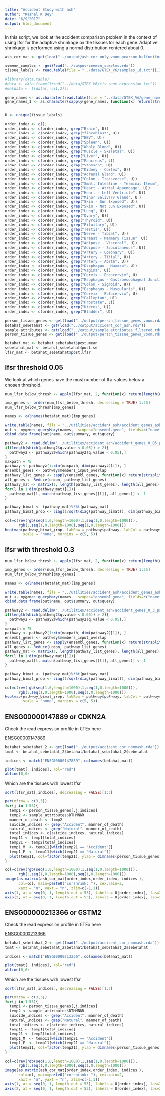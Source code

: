 ```yaml
---
title: "Accident Study with ash"
author: "Kushal K Dey"
date: "6/9/2017"
output: html_document
---
```

In this script, we look at the accident comparison problem in the context of using lfsr for the adaptive shrinkage on the tissues for each gene. Adaptive shrinkage is performed using a normal distribution centered about 0. 

```r
ash_cor_mat <- get(load("../output/ash_cor_only_voom_pearson_halfuniform_gtex_tissues.rda"))
```

```r
common_samples <- get(load("../output/common_samples.rda"))
tissue_labels <- read.table(file = "../data/GTEX_V6/samples_id.txt")[,3]

#library(data.table)
#data <- data.frame(fread("../data/GTEX_V6/cis_gene_expression.txt"))
#matdata <- t(data[,-c(1,2)])

gene_names <- as.character(read.table(file = "../data/GTEX_V6/gene_names_GTEX_V6.txt")[,1])
gene_names_1 <- as.character(sapply(gene_names, function(x) return(strsplit(x, "[.]")[[1]][1])))


U <- unique(tissue_labels)
```

```r
order_index <- c();
order_index <- c(order_index, grep("Brain", U))
order_index <- c(order_index, grep("fibroblast", U))
order_index <- c(order_index, grep("EBV", U))
order_index <- c(order_index, grep("Spleen", U))
order_index <- c(order_index, grep("Whole Blood", U))
order_index <- c(order_index, grep("Muscle - Skeletal", U))
order_index <- c(order_index, grep("Liver", U))
order_index <- c(order_index, grep("Pancreas", U))
order_index <- c(order_index, grep("Stomach", U))
order_index <- c(order_index, grep("Kidney - Cortex", U))
order_index <- c(order_index, grep("Adrenal Gland", U))
order_index <- c(order_index, grep("Colon - Transverse", U))
order_index <- c(order_index, grep("Small Intestine - Terminal Ileum", U))
order_index <- c(order_index, grep("Heart - Atrial Appendage", U))
order_index <- c(order_index, grep("Heart - Left Ventricle", U))
order_index <- c(order_index, grep("Minor Salivary Gland", U))
order_index <- c(order_index, grep("Skin - Sun Exposed", U))
order_index <- c(order_index, grep("Skin - Not Sun Exposed", U))
order_index <- c(order_index, grep("Lung", U))
order_index <- c(order_index, grep("Ovary", U))
order_index <- c(order_index, grep("Thyroid", U))
order_index <- c(order_index, grep("Pituitary", U))
order_index <- c(order_index, grep("Testis", U))
order_index <- c(order_index, grep("Nerve - Tibial", U))
order_index <- c(order_index, grep("Breast - Mammary Tissue", U))
order_index <- c(order_index, grep("Adipose - Visceral", U))
order_index <- c(order_index, grep("Adipose - Subcutaneous", U))
order_index <- c(order_index, grep("Artery - Coronary", U))
order_index <- c(order_index, grep("Artery - Tibial", U))
order_index <- c(order_index, grep("Artery - Aorta", U))
order_index <- c(order_index, grep("Esophagus - Mucosa", U))
order_index <- c(order_index, grep("Vagina", U))
order_index <- c(order_index, grep("Cervix - Endocervix", U))
order_index <- c(order_index, grep("Esophagus - Gastroesophageal Junction", U))
order_index <- c(order_index, grep("Colon - Sigmoid", U))
order_index <- c(order_index, grep("Esophagus - Muscularis", U))
order_index <- c(order_index, grep("Cervix - Ectocervix", U))
order_index <- c(order_index, grep("Fallopian", U))
order_index <- c(order_index, grep("Prostate", U))
order_index <- c(order_index, grep("Uterus", U))
order_index <- c(order_index, grep("Bladder", U))
```


```r
person_tissue_genes <- get(load("../output/person_tissue_genes_voom.rda"))
betahat_sebetahat <- get(load("../output/accident_cor_ash.rda"))
sample_attributes <- get(load("../output/sample_attributes_filtered.rda"))
person_tissue_genes <- get(load("../output/person_tissue_genes_voom.rda"))
```

```r
betahat_mat <- betahat_sebetahat$post.mean
sebetahat_mat <- betahat_sebetahat$post.sd
lfsr_mat <- betahat_sebetahat$post.lfsr
```

##  lfsr threshold 0.05

We look at which genes have the most number of lfsr values below a chosen threshold.

```r
num_lfsr_below_thresh <- apply(lfsr_mat, 2, function(x) return(length(which(x < 0.05))))

imp_genes <- order(num_lfsr_below_thresh, decreasing = TRUE)[1:25]
num_lfsr_below_thresh[imp_genes]

names <- colnames(betahat_mat)[imp_genes]
```

```r
write.table(names, file = "../utilities/accident_ash/accident_genes_ash_0_05.txt", quote = FALSE, row.names = FALSE, col.names = FALSE)
out <- mygene::queryMany(names,  scopes="ensembl.gene", fields=c("name", "summary"), species="human");
cbind.data.frame(out$name, out$summary, out$query)
```

```r
pathway2 <- read.delim("../utilities/accident_ash/accident_genes_0_05_pathways.tab")
if(length(which(pathway2$q.value < 0.05)) > 2){
  pathway2 <- pathway2[which(pathway2$q.value < 0.05),]
}
maxpath = 75
pathway <- pathway2[1:min(maxpath, dim(pathway2)[1]), ]
ensembl_genes <- pathway$members_input_overlap
pathway_list_genes <- sapply(ensembl_genes, function(x) return(strsplit(as.character(x), "; ")))
all_genes <- Reduce(union, pathway_list_genes)
pathway_mat <- matrix(0, length(pathway_list_genes), length(all_genes))
for(l in 1:dim(pathway_mat)[1]){
  pathway_mat[l, match(pathway_list_genes[[l]], all_genes)] <- 1
}

pathway_bimat <- (pathway_mat)%*%t(pathway_mat)
pathway_bimat_prop <- diag(1/sqrt(diag(pathway_bimat)), dim(pathway_bimat)[1]) %*% pathway_bimat %*% diag(1/sqrt(diag(pathway_bimat)), dim(pathway_bimat)[1])

col=c(rev(rgb(seq(1,0,length=1000),1,seq(1,0,length=1000))),
      rgb(1,seq(1,0,length=1000),seq(1,0,length=1000)))
heatmap(pathway_bimat_prop, labRow = pathway$pathway, labCol = pathway$pathway, cexRow = 1, cexCol = 1, col = col, zlim = c(-1,1),
        scale = "none", margins = c(5, 5))
```

## lfsr with threshold 0.3

```r
num_lfsr_below_thresh <- apply(lfsr_mat, 2, function(x) return(length(which(x < 0.3))))

imp_genes <- order(num_lfsr_below_thresh, decreasing = TRUE)[1:25]
num_lfsr_below_thresh[imp_genes]

names <- colnames(betahat_mat)[imp_genes]
```

```r
write.table(names, file = "../utilities/accident_ash/accident_genes_ash_0_3.txt", quote = FALSE, row.names = FALSE, col.names = FALSE)
out <- mygene::queryMany(names,  scopes="ensembl.gene", fields=c("name", "summary"), species="human");
cbind.data.frame(out$name, out$summary, out$query)
```

```r
pathway2 <- read.delim("../utilities/accident_ash/accident_genes_0_3_pathways.tab")
if(length(which(pathway2$q.value < 0.05)) > 2){
  pathway2 <- pathway2[which(pathway2$q.value < 0.05),]
}
maxpath = 75
pathway <- pathway2[1:min(maxpath, dim(pathway2)[1]), ]
ensembl_genes <- pathway$members_input_overlap
pathway_list_genes <- sapply(ensembl_genes, function(x) return(strsplit(as.character(x), "; ")))
all_genes <- Reduce(union, pathway_list_genes)
pathway_mat <- matrix(0, length(pathway_list_genes), length(all_genes))
for(l in 1:dim(pathway_mat)[1]){
  pathway_mat[l, match(pathway_list_genes[[l]], all_genes)] <- 1
}

pathway_bimat <- (pathway_mat)%*%t(pathway_mat)
pathway_bimat_prop <- diag(1/sqrt(diag(pathway_bimat)), dim(pathway_bimat)[1]) %*% pathway_bimat %*% diag(1/sqrt(diag(pathway_bimat)), dim(pathway_bimat)[1])

col=c(rev(rgb(seq(1,0,length=1000),1,seq(1,0,length=1000))),
      rgb(1,seq(1,0,length=1000),seq(1,0,length=1000)))
heatmap(pathway_bimat_prop, labRow = pathway$pathway, labCol = pathway$pathway, cexRow = 1, cexCol = 1, col = col, zlim = c(-1,1),
        scale = "none", margins = c(5, 5))
```

## ENSG00000147889 or CDKN2A

Check the read expression profile in GTEx here 

[ENSG00000147889](https://gtexportal.org/home/gene/ENSG00000147889)

```r
betahat_sebetahat_2 <- get(load("../output/accident_cor_nonmash.rda"))
tmat <- betahat_sebetahat_2$betahat/betahat_sebetahat_2$sebetahat
```

```r
indices <- match("ENSG00000147889", colnames(betahat_mat))
```


```r
plot(tmat[, indices], col="red")
abline(0,0)
```

Which are the tissues with lowest lfsr 

```r
sort(lfsr_mat[,indices], decreasing = FALSE)[1:5]
```

```r
par(mfrow = c(3,3))
for(j in 1:53){
  temp1 <- person_tissue_genes[,j,indices]
  temp2 <- sample_attributes$DTHMNNR
  manner_of_death <- temp2
  suicide_indices <- grep("Accident", manner_of_death)
  natural_indices <- grep("Natural", manner_of_death)
  total_indices <- c(suicide_indices, natural_indices)
  temp11 <- temp1[total_indices]
  temp21 <- temp2[total_indices]
  temp1_M  <- temp11[which(temp21 == "Accident")]
  temp1_F  <- temp11[which(temp21 == "Natural")]
  plot(temp11, col=factor(temp21), ylab = dimnames(person_tissue_genes)[[2]][j])
}
```

```r
col=c(rev(rgb(seq(1,0,length=1000),1,seq(1,0,length=1000))),
      rgb(1,seq(1,0,length=1000),seq(1,0,length=1000)))
image(as.matrix(ash_cor_mat[order_index,order_index, indices]),
      col=col, main=paste0("corshrink: "), cex.main=2,
      xaxt = "n", yaxt = "n", zlim=c(-1,1))
axis(1, at = seq(0, 1, length.out = 53), labels = U[order_index], las=2, cex.axis = 0.5)
axis(2, at = seq(0, 1, length.out = 53), labels = U[order_index], las=2, cex.axis = 0.5)
```


## ENSG00000213366 or GSTM2

Check the read expression profile in GTEx here 

[ENSG00000213366](https://gtexportal.org/home/gene/ENSG00000213366)

```r
betahat_sebetahat_2 <- get(load("../output/accident_cor_nonmash.rda"))
tmat <- betahat_sebetahat_2$betahat/betahat_sebetahat_2$sebetahat
```

```r
indices <- match("ENSG00000213366", colnames(betahat_mat))
```


```r
plot(tmat[, indices], col="red")
abline(0,0)
```

Which are the tissues with lowest lfsr 

```r
sort(lfsr_mat[,indices], decreasing = FALSE)[1:5]
```

```r
par(mfrow = c(3,3))
for(j in 1:53){
  temp1 <- person_tissue_genes[,j,indices]
  temp2 <- sample_attributes$DTHMNNR
  suicide_indices <- grep("Accident", manner_of_death)
  natural_indices <- grep("Natural", manner_of_death)
  total_indices <- c(suicide_indices, natural_indices)
  temp11 <- temp1[total_indices]
  temp21 <- temp2[total_indices]
  temp1_M  <- temp11[which(temp21 == "Accident")]
  temp1_F  <- temp11[which(temp21 == "Natural")]
  plot(temp11, col=factor(temp21), ylab = dimnames(person_tissue_genes)[[2]][j])
}
```

```r
col=c(rev(rgb(seq(1,0,length=1000),1,seq(1,0,length=1000))),
      rgb(1,seq(1,0,length=1000),seq(1,0,length=1000)))
image(as.matrix(ash_cor_mat[order_index,order_index, indices]),
      col=col, main=paste0("corshrink: "), cex.main=2,
      xaxt = "n", yaxt = "n", zlim=c(-1,1))
axis(1, at = seq(0, 1, length.out = 53), labels = U[order_index], las=2, cex.axis = 0.5)
axis(2, at = seq(0, 1, length.out = 53), labels = U[order_index], las=2, cex.axis = 0.5)
```


